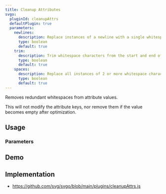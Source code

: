 ```yaml
---
title: Cleanup Attributes
svgo:
  pluginId: cleanupAttrs
  defaultPlugin: true
  parameters:
    newlines:
      description: Replace instances of a newline with a single whitespace.
      type: boolean
      default: true
    trim:
      description: Trim whitespace characters from the start and end of attribute values.
      type: boolean
      default: true
    spaces:
      description: Replace all instances of 2 or more whitespace characters with a single whitespace.
      type: boolean
      default: true
---
```


Removes redundant whitespaces from attribute values.

This will not modify the attribute keys, nor remove them if the value becomes empty after optimization.

## Usage

<PluginUsage />

### Parameters

<PluginParams />

## Demo

<PluginDemo />

## Implementation

- https://github.com/svg/svgo/blob/main/plugins/cleanupAttrs.js
